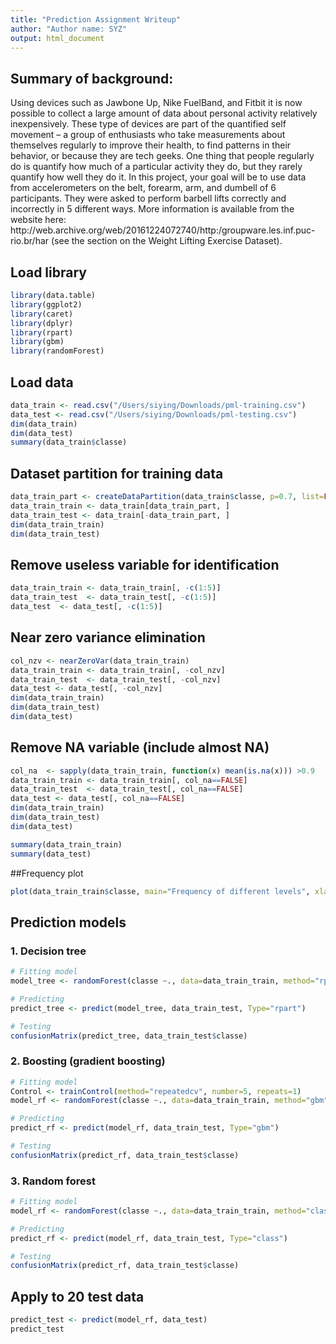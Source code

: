 ```yaml
---
title: "Prediction Assignment Writeup"
author: "Author name: SYZ"
output: html_document
---
```


## Summary of background:

Using devices such as Jawbone Up, Nike FuelBand, and Fitbit it is now possible to collect a large amount of data about personal activity relatively inexpensively. These type of devices are part of the quantified self movement – a group of enthusiasts who take measurements about themselves regularly to improve their health, to find patterns in their behavior, or because they are tech geeks. One thing that people regularly do is quantify how much of a particular activity they do, but they rarely quantify how well they do it. In this project, your goal will be to use data from accelerometers on the belt, forearm, arm, and dumbell of 6 participants. They were asked to perform barbell lifts correctly and incorrectly in 5 different ways. More information is available from the website here: http://web.archive.org/web/20161224072740/http:/groupware.les.inf.puc-rio.br/har (see the section on the Weight Lifting Exercise Dataset).

## Load library
```r
library(data.table)
library(ggplot2)
library(caret)
library(dplyr)
library(rpart)
library(gbm)
library(randomForest)
```


## Load data
```r
data_train <- read.csv("/Users/siying/Downloads/pml-training.csv")
data_test <- read.csv("/Users/siying/Downloads/pml-testing.csv")
dim(data_train)
dim(data_test)
summary(data_train$classe)
```

## Dataset partition for training data
```r
data_train_part <- createDataPartition(data_train$classe, p=0.7, list=FALSE)
data_train_train <- data_train[data_train_part, ]
data_train_test <- data_train[-data_train_part, ]
dim(data_train_train)
dim(data_train_test)
```

## Remove useless variable for identification
```r
data_train_train <- data_train_train[, -c(1:5)]
data_train_test  <- data_train_test[, -c(1:5)]
data_test  <- data_test[, -c(1:5)]
```

## Near zero variance elimination
```r
col_nzv <- nearZeroVar(data_train_train)
data_train_train <- data_train_train[, -col_nzv]
data_train_test  <- data_train_test[, -col_nzv]
data_test <- data_test[, -col_nzv]
dim(data_train_train)
dim(data_train_test)
dim(data_test)
```

## Remove NA variable (include almost NA)
```r
col_na  <- sapply(data_train_train, function(x) mean(is.na(x))) >0.9
data_train_train <- data_train_train[, col_na==FALSE]
data_train_test  <- data_train_test[, col_na==FALSE]
data_test <- data_test[, col_na==FALSE]
dim(data_train_train)
dim(data_train_test)
dim(data_test)

summary(data_train_train)
summary(data_test)
```



##Frequency plot
```r
plot(data_train_train$classe, main="Frequency of different levels", xlab="classe")
```

## Prediction models



### 1. Decision tree
```r
# Fitting model
model_tree <- randomForest(classe ~., data=data_train_train, method="rpart")

# Predicting
predict_tree <- predict(model_tree, data_train_test, Type="rpart")

# Testing
confusionMatrix(predict_tree, data_train_test$classe)
```

### 2. Boosting (gradient boosting)
```r
# Fitting model
Control <- trainControl(method="repeatedcv", number=5, repeats=1)
model_rf <- randomForest(classe ~., data=data_train_train, method="gbm",trControl=Control, verbose=FALSE)

# Predicting
predict_rf <- predict(model_rf, data_train_test, Type="gbm")

# Testing
confusionMatrix(predict_rf, data_train_test$classe)
```

### 3. Random forest
```r
# Fitting model
model_rf <- randomForest(classe ~., data=data_train_train, method="class")

# Predicting
predict_rf <- predict(model_rf, data_train_test, Type="class")

# Testing
confusionMatrix(predict_rf, data_train_test$classe)
```

## Apply to 20 test data
```r
predict_test <- predict(model_rf, data_test)
predict_test
```
